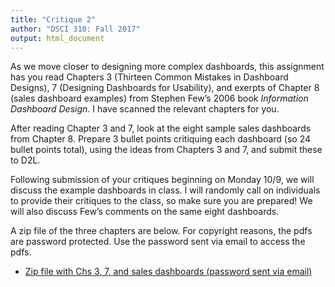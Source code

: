 ```yaml
---
title: "Critique 2"
author: "DSCI 310: Fall 2017"
output: html_document
---
```


As we move closer to designing more complex dashboards, this assignment has you read Chapters 3 (Thirteen Common Mistakes in Dashboard Designs), 7 (Designing Dashboards for Usability), and exerpts of Chapter 8 (sales dashboard examples) from Stephen Few's 2006 book *Information Dashboard Design*.   I have scanned the relevant chapters for you.  

After reading Chapter 3 and 7, look at the eight sample sales dashboards from Chapter 8.  Prepare 3 bullet points critiquing each dashboard (so 24 bullet points total), using the ideas from Chapters 3 and 7, and submit these to D2L.  

Following submission of your critiques beginning on Monday 10/9, we will discuss the example dashboards in class.  I will randomly call on individuals to provide their critiques to the class, so make sure you are prepared!  We will also discuss Few's comments on the same eight dashboards.   

A zip file of the three chapters are below.  For copyright reasons, the pdfs are password protected.  Use the password sent via email to access the pdfs.

* [Zip file with Chs 3, 7, and sales dashboards (password sent via email)](https://www.dropbox.com/s/l2hn0fz3q1opkm7/Info_Dashboard_Design_Excerpts.zip?dl=0)